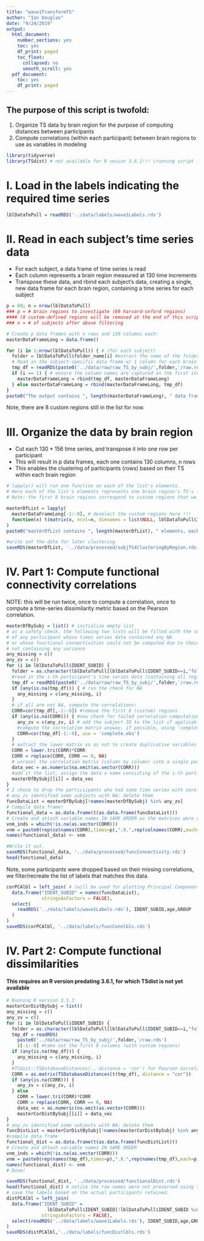 ```yaml
---
title: "wave1TransformTS"
author: "Ian Douglas"
date: "9/24/2019"
output:
  html_document:
    number_sections: yes
    toc: yes
    df_print: paged
    toc_float:
      collapsed: no
      smooth_scroll: yes
  pdf_document:
    toc: yes
    df_print: paged
---
```

## The purpose of this script is twofold:
1. Organize TS data by brain region for the purpose of computing distances between participants
2. Compute correlations (within each participant) between brain regions to use as variables in modeling 
```r
library(tidyverse)
library(TSdist) # not available for R vesion 3.6.1!!! (running script in 3.5.3)
```
# I. Load in the labels indicating the required time series
```r
lblDataToPull = readRDS('../data/labels/wave1Labels.rds')
```

# II. Read in each subject's time series data
* For each subject, a data frame of time series is read
* Each column represents a brain region measured at 130 time increments
* Transpose these data, and rbind each subject's data, creating a single, new data frame for each brain region, containing a time series for each subject
```r
p = 69; n = nrow(lblDataToPull)
### p = # brain regions to investigate (69 harvard-oxford regions)
#### (8 custom-defined regions will be removed at the end of this script)
### n = # of subjects after above filtering

# Create p data frames with n rows and 130 columns each:
masterDataFrameLong = data.frame()

for (i in 1:nrow(lblDataToPull)) { # (for each subject)
  folder = lblDataToPull$folder_name[i] #extract the name of the folder containing their TS
  # Read in the subject-specific data frame w/ 1 column for each brain region's TS:
  tmp_df = readRDS(paste0('../data/raw/raw_TS_by_subj/',folder,'/raw.rds'))
  if (i == 1) { # ensure the column names are captured on the first iteration...
    masterDataFrameLong = rbind(tmp_df, masterDataFrameLong)
  } else masterDataFrameLong = rbind(masterDataFrameLong, tmp_df)
}
paste0("The output contains ", length(masterDataFrameLong), " data frames, one for each brain region, containing a 130-timepoint-long time series for the ", n, " participants")
```
Note, there are 8 custom regions still in the list for now.

# III. Organize the data by brain region
* Cut each 130 * 156 time series, and transpose it into one row per participant
* This will result in p data frames, each one contains 130 columns, n rows
* This enables the clustering of participants (rows) based on their TS within each brain region
```r
# lapply() will run one function on each of the list's elements.
# Here each of the list's elements represents one brain region's TS's for all subjects
# Note: the first 8 brain regions correspond to custom regions that we will omit now

masterDfList = lapply( 
  masterDataFrameLong[-1:-8], # deselect the custom regions here !!!
  function(x) t(matrix(x, ncol=n, dimnames = list(NULL, lblDataToPull$IDENT_SUBID)))
)
paste0("masterDfList contains ", length(masterDfList), " elements, each with ", nrow(masterDfList[[1]])," row and ", ncol(masterDfList[[1]]), " columns.")
```
```r
#write out the data for later clustering
saveRDS(masterDfList, '../data/processed/subjTS4ClusteringByRegion.rds')
```

# IV. Part 1: Compute functional connectivity correlations
NOTE: this will be run twice, once to compute a correlation, once to compute a time-series dissimilarity metric based on the Pearson correlation.
```r
masterDfBySubj = list() # initialize empty list
# as a safety check, the following two lists will be filled with the subject ID 
# of any participant whose times series data contained any NA
# or whose functional connectivities could not be computed due to their time series
# not containing any variance
any_missing = c()
any_zv = c()
for (i in lblDataToPull$IDENT_SUBID) {
  folder = as.character(lblDataToPull[lblDataToPull$IDENT_SUBID==i,"folder_name"])
  #read in the i-th participant's time series data (containing all regions)
  tmp_df = readRDS(paste0('../data/raw/raw_TS_by_subj/',folder,'/raw.rds'))
  if (any(is.na(tmp_df))) { # run the check for NA
    any_missing = c(any_missing, i)
  }
  # if all are not NA, compute the correlations:
  CORR=cor(tmp_df[,-1:-8]) #remove the first 8 (custom) regions
  if (any(is.na(CORR))) { #now check for failed correlation computations
    any_zv = c(any_zv, i) # add the subject ID to the list if applicable
    #compute the correlation matrix anyway, if possible, using 'complete observations' only
    CORR=cor(tmp_df[-1:-8], use = 'complete.obs')
  }
  # extract the lower matrix so as not to create duplicative variables
  CORR = lower.tri(CORR)*CORR
  CORR = replace(CORR, CORR == 0, NA)
  # unravel the correlation matrix (column by column) into a single participant's row
  data_vec = as.numeric(na.omit(as.vector(CORR)))
  #add it the list, assign the data a name consisting of the i-th participant's subject ID.
  masterDfBySubj[[i]] = data_vec
}
# I chose to drop the particiipants who had some time series with zero-variance:
# any_zv identified some subjects with NA; delete them
funcDataList = masterDfBySubj[!names(masterDfBySubj) %in% any_zv]
# Compile data frame!
functional_data = as.data.frame(t(as.data.frame(funcDataList)))
# Create and attach variable names IN SAME ORDER as the matrices were unraveled.
vnm_inds = which(!is.na(as.vector(CORR)))
vnm = paste0(rep(colnames(CORR),times=p),".X.",rep(colnames(CORR),each=p))[vnm_inds]
names(functional_data) <- vnm

#Write it out.
saveRDS(functional_data, '../data/processed/funcConnectivity.rds')
head(functional_data)
```
Note, some participants were dropped based on their missing correlations, we filter/recreate the list of labels that matches this data.
```r
corPCAlbl = left_join( # (will be used for plotting Principal Components later)
  data.frame("IDENT_SUBID" = names(funcDataList),
             stringsAsFactors = FALSE),
  select(
    readRDS('../data/labels/wave1Labels.rds'), IDENT_SUBID,age,GROUP
  )
)
saveRDS(corPCAlbl, '../data/labels/funcConnlbls.rds')
```

# IV. Part 2: Compute functional dissimilarities
#### This requires an R version predating 3.6.1, for which TSdist is not yet available
```r
# Running R version 3.5.3
masterCorDistBySubj = list()
any_missing = c()
any_zv = c()
for (i in lblDataToPull$IDENT_SUBID) {
  folder = as.character(lblDataToPull[lblDataToPull$IDENT_SUBID==i,"folder_name"])
  tmp_df = readRDS(
    paste0('../data/raw/raw_TS_by_subj/',folder,'/raw.rds')
    )[-1:-8] #take out the first 8 columns (with custom regions)
  if (any(is.na(tmp_df))) {
    any_missing = c(any_missing, i)
  }
  #TSdist::TSDatabaseDistances(., distance = 'cor') for Pearson Correlation-based dissim.
  CORR = as.matrix(TSDatabaseDistances(t(tmp_df), distance = "cor"))
  if (any(is.na(CORR))) {
    any_zv = c(any_zv, i)
  } else
    CORR = lower.tri(CORR)*CORR
    CORR = replace(CORR, CORR == 0, NA)
    data_vec = as.numeric(na.omit(as.vector(CORR)))
    masterCorDistBySubj[[i]] = data_vec
}
# any_zv identified some subjects with NA; delete them
funcDistList = masterCorDistBySubj[!names(masterCorDistBySubj) %in% any_zv]
#compile data frame
functional_dist = as.data.frame(t(as.data.frame(funcDistList)))
# Create and attach variable names IN SAME ORDER
vnm_inds = which(!is.na(as.vector(CORR)))
vnm = paste0(rep(names(tmp_df),times=p),".X.",rep(names(tmp_df),each=p))[vnm_inds]
names(functional_dist) <- vnm
# Done!

saveRDS(functional_dist, '../data/processed/functionalDist.rds')
head(functional_dist) # notice the row names were not preserved using the TSdist package!
# save the labels based on the actual participants retained.
distPCAlbl = left_join(
  data.frame("IDENT_SUBID" =
               lblDataToPull$IDENT_SUBID[!lblDataToPull$IDENT_SUBID %in% any_zv],
             stringsAsFactors = FALSE), 
  select(readRDS('../data/labels/wave1Labels.rds'), IDENT_SUBID,age,GROUP)
)
saveRDS(distPCAlbl,'../data/labels/funcDistlbls.rds')
```

